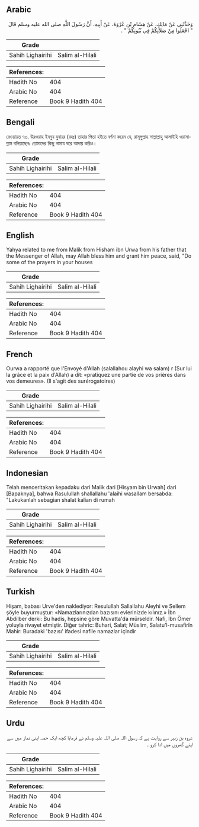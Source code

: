 ## Arabic


<div dir="rtl" lang="ar" style={{fontSize:'larger',backgroundColor:'#f8f9fa',padding:20}}>
وَحَدَّثَنِي عَنْ مَالِكٍ، عَنْ هِشَامِ بْنِ عُرْوَةَ، عَنْ أَبِيهِ، أَنَّ رَسُولَ اللَّهِ صلى الله عليه وسلم قَالَ ‏ "‏ اجْعَلُوا مِنْ صَلاَتِكُمْ فِي بُيُوتِكُمْ ‏"‏ ‏.‏
</div>
<div style={{backgroundColor:'#f8f9fa',padding:20, marginBottom: 10}}><table> <thead> <tr> <th>Grade</th> <th></th> </tr> </thead> <tbody> <tr><td>Sahih Lighairihi</td><td>Salim al-Hilali</td></tr></tbody></table><table> <thead> <tr> <th>References:</th> <th></th> </tr> </thead> <tbody><tr><td>Hadith No</td><td>404</td></tr><tr><td>Arabic No</td><td>404</td></tr><tr><td>Reference</td><td>Book 9 Hadith 404</td></tr></tbody></table></div>

## Bengali


<div dir="ltr" lang="bn" style={{fontSize:'larger',backgroundColor:'#f8f9fa',padding:20}}>
রেওয়ায়ত ৭৩. উরওয়াহ ইবনুয যুবায়র (রহঃ) তাহার পিতা হইতে বর্ণনা করেন যে, রাসূলুল্লাহ সাল্লাল্লাহু আলাইহি ওয়াসাল্লাম বলিয়াছেনঃ তোমাদের কিছু নামায ঘরে আদায় করিও।
</div>
<div style={{backgroundColor:'#f8f9fa',padding:20, marginBottom: 10}}><table> <thead> <tr> <th>Grade</th> <th></th> </tr> </thead> <tbody> <tr><td>Sahih Lighairihi</td><td>Salim al-Hilali</td></tr></tbody></table><table> <thead> <tr> <th>References:</th> <th></th> </tr> </thead> <tbody><tr><td>Hadith No</td><td>404</td></tr><tr><td>Arabic No</td><td>404</td></tr><tr><td>Reference</td><td>Book 9 Hadith 404</td></tr></tbody></table></div>

## English


<div dir="ltr" lang="en" style={{fontSize:'larger',backgroundColor:'#f8f9fa',padding:20}}>
Yahya related to me from Malik from Hisham ibn Urwa from his father that the Messenger of Allah, may Allah bless him and grant him peace, said, "Do some of the prayers in your houses
</div>
<div style={{backgroundColor:'#f8f9fa',padding:20, marginBottom: 10}}><table> <thead> <tr> <th>Grade</th> <th></th> </tr> </thead> <tbody> <tr><td>Sahih Lighairihi</td><td>Salim al-Hilali</td></tr></tbody></table><table> <thead> <tr> <th>References:</th> <th></th> </tr> </thead> <tbody><tr><td>Hadith No</td><td>404</td></tr><tr><td>Arabic No</td><td>404</td></tr><tr><td>Reference</td><td>Book 9 Hadith 404</td></tr></tbody></table></div>

## French


<div dir="ltr" lang="fr" style={{fontSize:'larger',backgroundColor:'#f8f9fa',padding:20}}>
Ourwa a rapporté que l'Envoyé d'Allah (salallahou alayhi wa salam) r (Sur lui la grâce et la paix d'Allah) a dit: «pratiquez une partie de vos prières dans vos demeures». (Il s'agit des surérogatoires)
</div>
<div style={{backgroundColor:'#f8f9fa',padding:20, marginBottom: 10}}><table> <thead> <tr> <th>Grade</th> <th></th> </tr> </thead> <tbody> <tr><td>Sahih Lighairihi</td><td>Salim al-Hilali</td></tr></tbody></table><table> <thead> <tr> <th>References:</th> <th></th> </tr> </thead> <tbody><tr><td>Hadith No</td><td>404</td></tr><tr><td>Arabic No</td><td>404</td></tr><tr><td>Reference</td><td>Book 9 Hadith 404</td></tr></tbody></table></div>

## Indonesian


<div dir="ltr" lang="id" style={{fontSize:'larger',backgroundColor:'#f8f9fa',padding:20}}>
Telah menceritakan kepadaku dari Malik dari [Hisyam bin Urwah] dari [Bapaknya], bahwa Rasulullah shallallahu 'alaihi wasallam bersabda: "Lakukanlah sebagian shalat kalian di rumah
</div>
<div style={{backgroundColor:'#f8f9fa',padding:20, marginBottom: 10}}><table> <thead> <tr> <th>Grade</th> <th></th> </tr> </thead> <tbody> <tr><td>Sahih Lighairihi</td><td>Salim al-Hilali</td></tr></tbody></table><table> <thead> <tr> <th>References:</th> <th></th> </tr> </thead> <tbody><tr><td>Hadith No</td><td>404</td></tr><tr><td>Arabic No</td><td>404</td></tr><tr><td>Reference</td><td>Book 9 Hadith 404</td></tr></tbody></table></div>

## Turkish


<div dir="ltr" lang="tr" style={{fontSize:'larger',backgroundColor:'#f8f9fa',padding:20}}>
Hişam, babası Urve'den naklediyor: Resulullah Sallallahu Aleyhi ve Sellem şöyle buyurmuştur: «Namazlarınızdan bazısını evlerinizde kılınız.» İbn Abdilber derki: Bu hadis, hepsine göre Muvatta'da mürseldir. Nafi, İbn Ömer yoluyla rivayet etmiştir. Diğer tahric: Buhari, Salat; Müslim, Salatu'l-musafirîn Mahir: Buradaki 'bazısı' ifadesi nafile namazlar içindir
</div>
<div style={{backgroundColor:'#f8f9fa',padding:20, marginBottom: 10}}><table> <thead> <tr> <th>Grade</th> <th></th> </tr> </thead> <tbody> <tr><td>Sahih Lighairihi</td><td>Salim al-Hilali</td></tr></tbody></table><table> <thead> <tr> <th>References:</th> <th></th> </tr> </thead> <tbody><tr><td>Hadith No</td><td>404</td></tr><tr><td>Arabic No</td><td>404</td></tr><tr><td>Reference</td><td>Book 9 Hadith 404</td></tr></tbody></table></div>

## Urdu


<div dir="rtl" lang="ur" style={{fontSize:'larger',backgroundColor:'#f8f9fa',padding:20}}>
عروہ بن زبیر سے روایت ہے کہ رسول اللہ صلی اللہ علیہ وسلم نے فرمایا کچھ ایک حصہ اپنی نماز میں سے اپنے گھروں میں ادا کرو ۔
</div>
<div style={{backgroundColor:'#f8f9fa',padding:20, marginBottom: 10}}><table> <thead> <tr> <th>Grade</th> <th></th> </tr> </thead> <tbody> <tr><td>Sahih Lighairihi</td><td>Salim al-Hilali</td></tr></tbody></table><table> <thead> <tr> <th>References:</th> <th></th> </tr> </thead> <tbody><tr><td>Hadith No</td><td>404</td></tr><tr><td>Arabic No</td><td>404</td></tr><tr><td>Reference</td><td>Book 9 Hadith 404</td></tr></tbody></table></div>